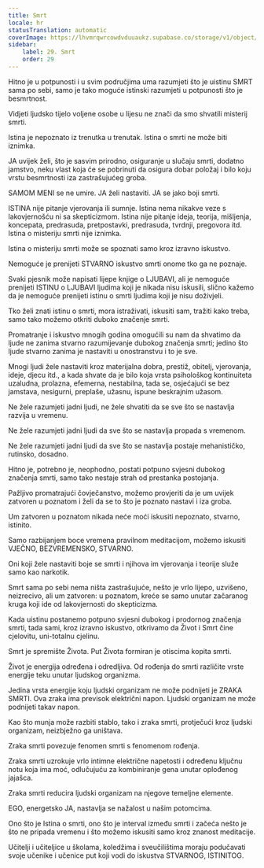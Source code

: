 ```yaml
---
title: Smrt
locale: hr
statusTranslation: automatic
coverImage: https://lhvmrqwrcowdvduuaukz.supabase.co/storage/v1/object/public/strapi-uploads/small_cover-educacion-fundamental.webp-2d51a7828a2b1309555be27f7e2a61a0.webp
sidebar:
    label: 29. Smrt
    order: 29
---
```

Hitno je u potpunosti i u svim područjima uma razumjeti što je uistinu SMRT sama po sebi, samo je tako moguće istinski razumjeti u potpunosti što je besmrtnost.

Vidjeti ljudsko tijelo voljene osobe u lijesu ne znači da smo shvatili misterij smrti.

Istina je nepoznato iz trenutka u trenutak. Istina o smrti ne može biti iznimka.

JA uvijek želi, što je sasvim prirodno, osiguranje u slučaju smrti, dodatno jamstvo, neku vlast koja će se pobrinuti da osigura dobar položaj i bilo koju vrstu besmrtnosti iza zastrašujućeg groba.

SAMOM MENI se ne umire. JA želi nastaviti. JA se jako boji smrti.

ISTINA nije pitanje vjerovanja ili sumnje. Istina nema nikakve veze s lakovjernošću ni sa skepticizmom. Istina nije pitanje ideja, teorija, mišljenja, koncepata, predrasuda, pretpostavki, predrasuda, tvrdnji, pregovora itd. Istina o misteriju smrti nije iznimka.

Istina o misteriju smrti može se spoznati samo kroz izravno iskustvo.

Nemoguće je prenijeti STVARNO iskustvo smrti onome tko ga ne poznaje.

Svaki pjesnik može napisati lijepe knjige o LJUBAVI, ali je nemoguće prenijeti ISTINU o LJUBAVI ljudima koji je nikada nisu iskusili, slično kažemo da je nemoguće prenijeti istinu o smrti ljudima koji je nisu doživjeli.

Tko želi znati istinu o smrti, mora istraživati, iskusiti sam, tražiti kako treba, samo tako možemo otkriti duboko značenje smrti.

Promatranje i iskustvo mnogih godina omogućili su nam da shvatimo da ljude ne zanima stvarno razumijevanje dubokog značenja smrti; jedino što ljude stvarno zanima je nastaviti u onostranstvu i to je sve.

Mnogi ljudi žele nastaviti kroz materijalna dobra, prestiž, obitelj, vjerovanja, ideje, djecu itd., a kada shvate da je bilo koja vrsta psihološkog kontinuiteta uzaludna, prolazna, efemerna, nestabilna, tada se, osjećajući se bez jamstava, nesigurni, preplaše, užasnu, ispune beskrajnim užasom.

Ne žele razumjeti jadni ljudi, ne žele shvatiti da se sve što se nastavlja razvija u vremenu.

Ne žele razumjeti jadni ljudi da sve što se nastavlja propada s vremenom.

Ne žele razumjeti jadni ljudi da sve što se nastavlja postaje mehanističko, rutinsko, dosadno.

Hitno je, potrebno je, neophodno, postati potpuno svjesni dubokog značenja smrti, samo tako nestaje strah od prestanka postojanja.

Pažljivo promatrajući čovječanstvo, možemo provjeriti da je um uvijek zatvoren u poznatom i želi da se to što je poznato nastavi i iza groba.

Um zatvoren u poznatom nikada neće moći iskusiti nepoznato, stvarno, istinito.

Samo razbijanjem boce vremena pravilnom meditacijom, možemo iskusiti VJEČNO, BEZVREMENSKO, STVARNO.

Oni koji žele nastaviti boje se smrti i njihova im vjerovanja i teorije služe samo kao narkotik.

Smrt sama po sebi nema ništa zastrašujuće, nešto je vrlo lijepo, uzvišeno, neizrecivo, ali um zatvoren: u poznatom, kreće se samo unutar začaranog kruga koji ide od lakovjernosti do skepticizma.

Kada uistinu postanemo potpuno svjesni dubokog i prodornog značenja smrti, tada sami, kroz izravno iskustvo, otkrivamo da Život i Smrt čine cjelovitu, uni-totalnu cjelinu.

Smrt je spremište Života. Put Života formiran je otiscima kopita smrti.

Život je energija određena i odredljiva. Od rođenja do smrti različite vrste energije teku unutar ljudskog organizma.

Jedina vrsta energije koju ljudski organizam ne može podnijeti je ZRAKA SMRTI. Ova zraka ima previsok električni napon. Ljudski organizam ne može podnijeti takav napon.

Kao što munja može razbiti stablo, tako i zraka smrti, protječući kroz ljudski organizam, neizbježno ga uništava.

Zraka smrti povezuje fenomen smrti s fenomenom rođenja.

Zraka smrti uzrokuje vrlo intimne električne napetosti i određenu ključnu notu koja ima moć, odlučujuću za kombiniranje gena unutar oplođenog jajašca.

Zraka smrti reducira ljudski organizam na njegove temeljne elemente.

EGO, energetsko JA, nastavlja se nažalost u našim potomcima.

Ono što je Istina o smrti, ono što je interval između smrti i začeća nešto je što ne pripada vremenu i što možemo iskusiti samo kroz znanost meditacije.

Učitelji i učiteljice u školama, koledžima i sveučilištima moraju podučavati svoje učenike i učenice put koji vodi do iskustva STVARNOG, ISTINITOG.

